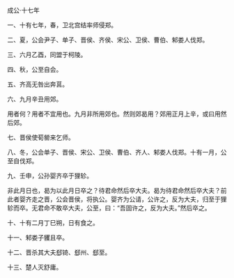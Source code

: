 

成公·十七年

一、十有七年，春，卫北宫结率师侵郑。

二、夏，公会尹子、单子、晋侯、齐侯、宋公、卫侯、曹伯、邾娄人伐郑。

三、六月乙酉，同盟于柯陵。

四、秋，公至自会。

五、齐高无咎出奔莒。

六、九月辛丑用郊。

用者何？用者不宜用也。九月非所用郊也。然则郊曷用？郊用正月上辛，或曰用然后郊。

七、晋侯使荀罃来乞师。

八、冬，公会单子、晋侯、宋公、卫侯、曹伯、齐人、邾娄人伐郑。十有一月，公至自伐郑。

九、壬申，公孙婴齐卒于狸轸。

非此月日也，曷为以此月日卒之？待君命然后卒大夫。曷为待君命然后卒大夫？前此者婴齐走之晋，公会晋侯，将执公。婴齐为公请，公许之，反为大夫，归至于狸轸而卒。无君命不敢卒大夫，公至，曰：“吾固许之，反为大夫。”然后卒之。

十、十有二月丁巳朔，日有食之。

十一、邾娄子貜且卒。

十二、晋杀其大夫郄锜、郄州、郄至。

十三、楚人灭舒庸。

